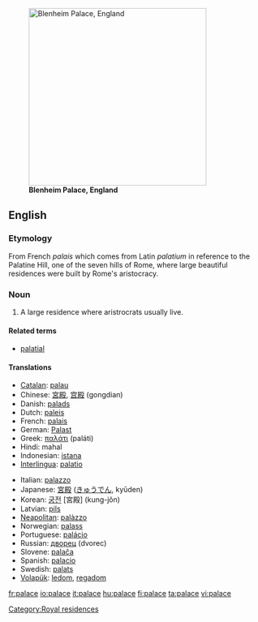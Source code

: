[[Image:Blenheim Palace panorama.jpg|thumb|right|350px|'''Blenheim Palace, England''']]
==English==

===Etymology===
From French ''palais'' which comes from Latin ''palatium'' in reference to the Palatine Hill, one of the seven hills of Rome, where large beautiful residences were built by Rome's aristocracy. 

===Noun===
{{en-noun}}

# A large residence where aristrocrats usually live.

====Related terms====
*[[palatial]]

====Translations====
{{top}}
*[[Catalan]]: [[palau]] {{m}}
*Chinese: [[宮殿]], [[宫殿]] (gongdian)
*Danish: [[palads]] {{n}}
*Dutch: [[paleis]]
*French: [[palais]] {{m}}
*German: [[Palast]] {{m}}
*Greek: [[παλάτι]] (paláti)
*Hindi: mahal
*Indonesian: [[istana]]
*[[Interlingua]]: [[palatio]]
{{mid}}
*Italian: [[palazzo]] {{m}}
*Japanese: [[宮殿]] ([[きゅうでん]], kyūden)
*Korean: [[궁전]] [宮殿] (kung-jŏn)
*Latvian: [[pils]] {{f}}
*[[Neapolitan]]: [[palàzzo]]
*Norwegian: [[palass]] {{n}}
*Portuguese: [[palácio]] {{m}}
*Russian: [[дворец]] (dvorec) {{m}}
*Slovene: [[palača]] {{f}}
*Spanish: [[palacio]] {{m}}
*Swedish: [[palats]] {{n}}
*[[Volapük]]: [[ledom]], [[regadom]]
{{bottom}}

[[Category:Royal residences]]

[[fr:palace]]
[[io:palace]]
[[it:palace]]
[[hu:palace]]
[[fi:palace]]
[[ta:palace]]
[[vi:palace]]